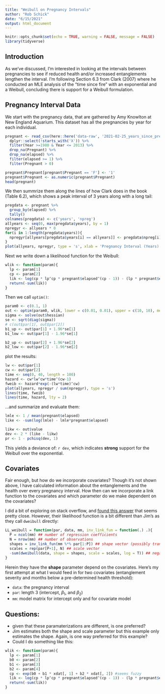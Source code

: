 ```yaml
---
title: "Weibull on Pregnancy Intervals"
author: "Rob Schick"
date: "6/15/2021"
output: html_document
---
```


```r
knitr::opts_chunk$set(echo = TRUE, warning = FALSE, message = FALSE)
library(tidyverse)
```

## Introduction
As we've discussed, I'm interested in looking at the intervals between pregnancies to see if reduced health and/or increased entanglements lengthen the interval. I'm following Section 6.3 from Clark (2007) where he conducted an MLE analysis of the "time since fire" with an exponential and a Weibull, concluding there is support for a Weibull formulation. 

## Pregnancy Interval Data
We start with the pregnancy data, that are gathered by Amy Knowlton at New England Aquarium. This dataset has all the pregnancies by year for each individual.

```r
pregnant <- read_csv(here::here('data-raw', '2021-02-25_years_since_pregnancy_1980-2013.csv'))%>% 
  dplyr::select(!starts_with('X')) %>% 
  filter(Year >=1980 & Year <= 2013) %>% 
  drop_na(Pregnant) %>% 
  drop_na(elapsed) %>% 
  filter(elapsed >= 1) %>% 
  filter(Pregnant > 0)

pregnant$Pregnant[pregnant$Pregnant == 'F'] <- '1'
pregnant$Pregnant <- as.numeric(pregnant$Pregnant)
head(pregnant)
```

We then summrize them along the lines of how Clark does in the book (Table 6.2), which shows a peak interval of 3 years along with a long tail:

```r
pregdata <- pregnant %>% 
  group_by(elapsed) %>% 
  tally()
colnames(pregdata) <- c('years', 'npreg')
allyears <- seq(0, max(pregdata$years), by = 1)
npregyr <- allyears * 0
for(i in 1:length(pregdata$years)){
  npregyr[allyears[pregdata$years[i] == allyears]] <- pregdata$npreg[i]
}
plot(allyears, npregyr, type = 's', xlab = 'Pregnancy Interval (Years)', ylab = 'Number Observed')
```

Next we write down a likelihood function for the Weibull:

```r
wlik <- function(param){
  lp <- param[1]
  cp <- param[2]
  lik <- log(cp * lp^cp * pregnant$elapsed^(cp - 1)) - (lp * pregnant$elapsed)^cp
  return(-sum(lik))
}
```

Then we call `optim()`:

```r
param0 <- c(0.1, 1)
out <- optim(param0, wlik, lower = c(0.01, 0.01), upper = c(10, 10), method = "L-BFGS-B", hessian = TRUE)
sigma <- solve(out$hessian)
se <- sqrt(diag(sigma))
# c(out$par[1], out$par[2])
b1_up <- out$par[1] + 1.96*se[1]
b1_low <- out$par[1] - 1.96*se[1]

b2_up <- out$par[2] + 1.96*se[2]
b2_low <- out$par[2] - 1.96*se[2]
```

plot the results:

```r
lw <- out$par[1]
cw <- out$par[2]
time <- seq(0, 40, length = 100)
hazard <- cw*lw^cw*time^(cw-1)
fweib <- hazard*exp(-(lw*time)^cw)
plot(allyears, npregyr / sum(npregyr), type = 's')
lines(time, fweib)
lines(time, hazard, lty = 2)
```

...and summarize and evaluate them:

```r
lmle <- 1 / mean(pregnant$elapsed)
like <- -sum(log(lmle) - lmle*pregnant$elapsed)

likw <- out$value
dev <- 2 * (like - likw)
pr <- 1 - pchisq(dev, 1)
```

This yields a deviance of: ```r dev```, which indicates **strong** support for the Weibull over the exponential. 

## Covariates
Fair enough, but how do we incorporate covariates? Though it's not shown above, I have calculated information about the entanglements and the health over every pregnancy interval. How then can we incorporate a link function to the covariates and which parameter do we make dependent on the covariates? 

I did a bit of exploring on stack overflow, and [found this answer](https://stackoverflow.com/questions/20786249/how-to-code-a-multiparameter-log-likelihood-function-in-r) that seems pretty close. However, their likelihood function is a bit different than Jim's as they call `dweibull` directly:

```r
LL_weibull = function(par, data, mm, inv_link_fun = function(.) .){
  P = ncol(mm) ## number of regression coefficients
  N = nrow(mm) ## number of observations
  shapes = inv_link_fun(mm %*% par[1:P]) ## shape vector (possibly transformed)
  scales = rep(par[P+1], N) ## scale vector
  -sum(dweibull(data, shape = shapes, scale = scales, log = T)) ## negative log likelihood
}
```

Herein they have the **shape** parameter depend on the covariates. Here's my first attempt at what I would feed in for two covariates (entanglement severity and months below a pre-determined health threshold):

- `data`: the pregnancy interval
- `par`: length 3 (intercept, $\beta_1$, and $\beta_2$)
- `mm`: model matrix for intercept only and for covariate model

## Questions:

- given that these paramaterizations are different, is one preferred?
- Jim estimates both the shape and scale parameter but this example only estimates the shape. Again, is one way preferred for this example?
- Could I do something like this:

```r
wlik <- function(param){
  lp <- param[1]
  b0 <- param[2]
  b1 <- param[3]
  b2 <- param[4]
  cp <- exp(b0 + b1 * xdat[, 1] + b2 * xdat[, 2]) #seems fuzzy
  lik <- log(cp * lp^cp * pregnant$elapsed^(cp - 1)) - (lp * pregnant$elapsed)^cp
  return(-sum(lik))
}
```